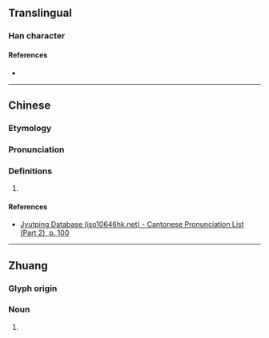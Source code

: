 {{character info/new}}
{{also|岽}}
==Translingual==

===Han character===
{{Han char|rn=46|rad=山|as=08|sn=11|four=|canj=UDW,XUDW|ids=⿱山東}}

====References====
* {{Han ref|kx=0315.151|hdz=10778.040|uh=5D2C|ud=23852}}

----

==Chinese==
{{zh-forms|s=岽}}

===Etymology===
{{rfe|zh|Borrowing from Zhuang?}}

===Pronunciation===
{{zh-pron
|m=dōng
|c=dung1
|mc=
|oc=
|ma=
|cat=
}}

===Definitions===
{{zh-hanzi}}

# {{non-gloss definition|Used in placenames of Guangxi province.}}
#: {{zh-l|崬羅}}
#: {{zh-l|崬王}}

====References====
* {{qualifier|Cantonese}} [http://www.iso10646hk.net/jp/document/download.jsp Jyutping Database (iso10646hk.net) - Cantonese Pronunciation List (Part 2), p. 100]

----

==Zhuang==

===Glyph origin===
{{Han etym}}
{{Han compound |ls=psc
|山 |c1=s |t1=mountain
|東 |c2=p
}}

===Noun===
{{za-head|noun|s=岽}}

# {{za-sawndip form of|ts=t|ndoeng}}